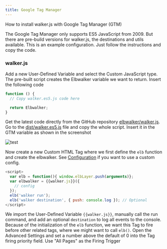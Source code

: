 ```yaml
---
title: Google Tag Manager
---
```


How to install walker.js with Google Tag Manager (GTM)

The Google Tag Manager only supports ES5 JavaScript from 2009. But there are pre-build versions for walker.js, the destinations and utils available. This is an example configuration. Just follow the instructions and copy the code.

### walker.js

Add a new User-Defined Variable and select the Custom JavaScript type. The pre-built script creates the Elbwalker variable we want to return. Insert the following code

```js
function () {
  // Copy walker.es5.js code here

  return Elbwalker;
}
```

Get the latest code directly from the GitHub repository [elbwalker/walker.js](https://github.com/elbwalker/walker.js). Go to the [dist/walker.es5.js](https://github.com/elbwalker/walker.js/blob/main/dist/walker.es5.js) file and copy the whole script. Insert it in the GTM variable as shown in the screenshot

![test](https://91951938-files.gitbook.io/~/files/v0/b/gitbook-x-prod.appspot.com/o/spaces%2F-MNYSefehQWgpbcQJFEb%2Fuploads%2FHgM86IXpqbnZFRUDT13z%2FScreenshot%202023-05-06%20at%208.52.01%20PM.png?alt=media&token=41d56e69-9638-456c-bf29-f4ac19d6d990)

Now create a new Custom HTML Tag where we first define the `elb` function and create the elbwalker. See [Configuration](#Configuration) if you want to use a custom config.

```js
<script>
  var elb = function(){ window.elbLayer.push(arguments)};
  var elbwalker = {{walker.js}}({
    // config
  });
  elb('walker run');
  elb('walker destination', { push: console.log }); // Optional
</script>
```

We import the User-Defined Variable `{{walker.js}}`, manually call the run command, and add an optional `destination` to log all events to the console.
Because of the initialization of the `elb` function, we want this Tag to fire before other related tags, where we might want to call `elb()`. Open the Advanced Settings and set a number above the default of 0 into the Tag firing priority field.
Use "All Pages" as the Firing Trigger